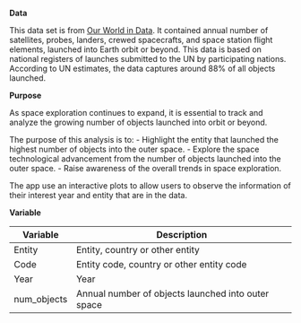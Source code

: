 **Data**

This data set is from [Our World in Data](https://ourworldindata.org/grapher/yearly-number-of-objects-launched-into-outer-space?facet=none#explore-the-data). It contained annual number of satellites, probes, landers, crewed spacecrafts, and space station flight elements, launched into Earth orbit or beyond. This data is based on national registers of launches submitted to the UN by participating nations. According to UN estimates, the data captures around 88% of all objects launched.

**Purpose**

As space exploration continues to expand, it is essential to track and analyze the growing number of objects launched into orbit or beyond.

The purpose of this analysis is to:
  - Highlight the entity that launched the highest number of objects into the outer space.
  - Explore the space technological advancement from the number of objects launched into the outer space.
  - Raise awareness of the overall trends in space exploration.
  
The app use an interactive plots to allow users to observe the information of their interest year and entity that are in the data.

**Variable**

| **Variable** | **Description**                                    |
|--------------|----------------------------------------------------|
| Entity       | Entity, country or other entity                    |
| Code         | Entity code, country or other entity code          |
| Year         | Year                                               |
| num_objects  | Annual number of objects launched into outer space |
